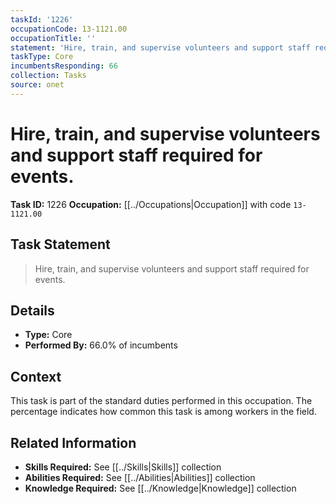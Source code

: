 ```yaml
---
taskId: '1226'
occupationCode: 13-1121.00
occupationTitle: ''
statement: 'Hire, train, and supervise volunteers and support staff required for events.'
taskType: Core
incumbentsResponding: 66
collection: Tasks
source: onet
---
```

# Hire, train, and supervise volunteers and support staff required for events.

**Task ID:** 1226
**Occupation:** [[../Occupations|Occupation]] with code `13-1121.00`

## Task Statement

> Hire, train, and supervise volunteers and support staff required for events.

## Details

- **Type:** Core
- **Performed By:** 66.0% of incumbents

## Context

This task is part of the standard duties performed in this occupation. The percentage indicates how common this task is among workers in the field.

## Related Information

- **Skills Required:** See [[../Skills|Skills]] collection
- **Abilities Required:** See [[../Abilities|Abilities]] collection
- **Knowledge Required:** See [[../Knowledge|Knowledge]] collection
